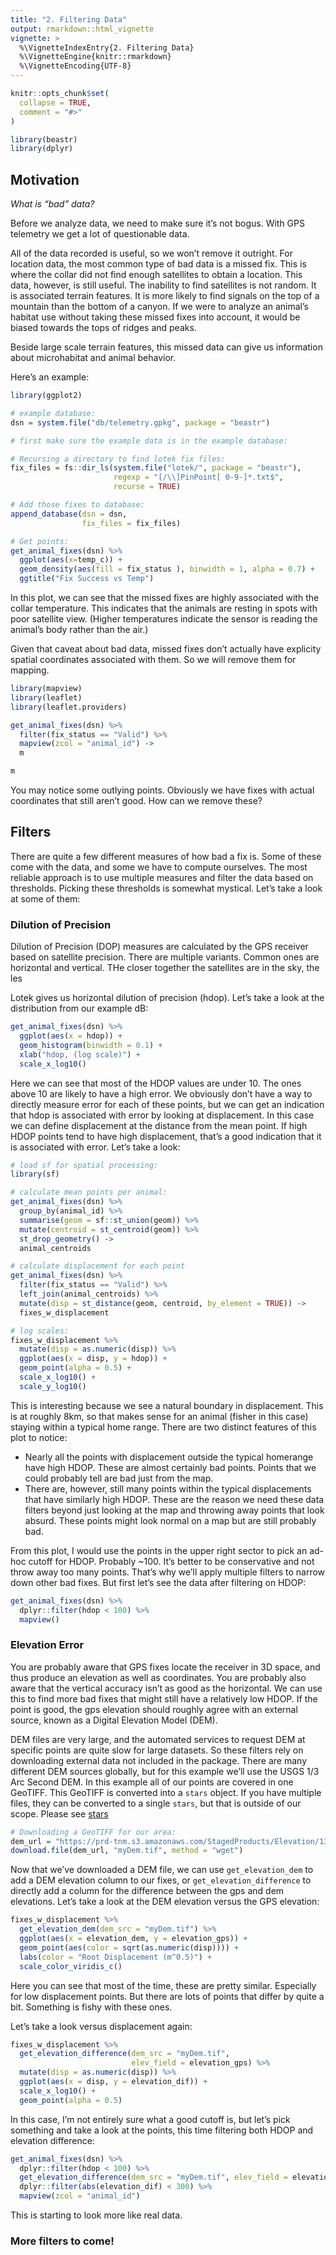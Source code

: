 ```yaml
---
title: "2. Filtering Data"
output: rmarkdown::html_vignette
vignette: >
  %\VignetteIndexEntry{2. Filtering Data}
  %\VignetteEngine{knitr::rmarkdown}
  %\VignetteEncoding{UTF-8}
---
```


```r
knitr::opts_chunk$set(
  collapse = TRUE,
  comment = "#>"
)
```

```r
library(beastr)
library(dplyr)
```


## Motivation

_What is "bad" data?_

Before we analyze data, we need to make sure it's not bogus. With GPS telemetry
we get a lot of questionable data. 

All of the data recorded is useful, so we won't
remove it outright. For location data, the most common type of bad data is a 
missed fix. This is where the collar did not find enough satellites to obtain a
location. This data, however, is still useful. The inability to find satellites
is not random. It is associated terrain features. It is more likely to find 
signals on the top of a mountain than the bottom of a canyon. If we were to 
analyze an animal's habitat use without taking these missed fixes into account, 
it would be biased towards the tops of ridges and peaks. 

Beside large scale terrain features, this missed data can give us information 
about microhabitat and animal behavior.

Here's an example:

```r
library(ggplot2)

# example database:
dsn = system.file("db/telemetry.gpkg", package = "beastr")

# first make sure the example data is in the example database:

# Recursing a directory to find lotek fix files:
fix_files = fs::dir_ls(system.file("lotek/", package = "beastr"),
                       regexp = "[/\\]PinPoint[ 0-9-]*.txt$",
                       recurse = TRUE)

# Add those fixes to database:
append_database(dsn = dsn, 
                fix_files = fix_files)

# Get points:
get_animal_fixes(dsn) %>%
  ggplot(aes(x=temp_c)) +
  geom_density(aes(fill = fix_status ), binwidth = 1, alpha = 0.7) +
  ggtitle("Fix Success vs Temp")

```

In this plot, we can see that the missed fixes are highly associated with the 
collar temperature. This indicates that the animals are resting in spots with 
poor satellite view. (Higher temperatures indicate the sensor is reading the 
animal's body rather than the air.)

Given that caveat about bad data, missed fixes don't actually have explicity 
spatial coordinates associated with them. So we will remove them for mapping. 

```r
library(mapview) 
library(leaflet)
library(leaflet.providers)

get_animal_fixes(dsn) %>% 
  filter(fix_status == "Valid") %>% 
  mapview(zcol = "animal_id") -> 
  m

m

```

You may notice some outlying points. Obviously we have fixes with actual 
coordinates that still aren't good. How can we remove these?

## Filters

There are quite a few different measures of how bad a fix is. Some of these come 
with the data, and some we have to compute ourselves. The most reliable approach 
is to use multiple measures and filter the data based on thresholds. Picking these
thresholds is somewhat mystical. Let's take a look at some of them:

### Dilution of Precision

Dilution of Precision (DOP) measures are calculated by the GPS receiver based on
satellite precision. There are multiple variants. Common ones are horizontal and
vertical. THe closer together the satellites are in the sky, the les 

Lotek gives us horizontal dilution of precision (hdop).  Let's take a 
look at the distribution from our example dB:

```r
get_animal_fixes(dsn) %>% 
  ggplot(aes(x = hdop)) +
  geom_histogram(binwidth = 0.1) +
  xlab("hdop, (log scale)") +
  scale_x_log10()
```

Here we can see that most of the HDOP values are under 10. The ones above 10 are likely to have a high error. 
We obviously don't have a way to directly measure error for each of these points, but we can get an indication that hdop is associated with error by looking at displacement. In this case we can define displacement at the distance from the mean point. If high HDOP points tend to have high displacement, that's a good indication that it is associated with error. Let's take a look:

```r
# load sf for spatial processing:
library(sf)

# calculate mean points per animal:
get_animal_fixes(dsn) %>% 
  group_by(animal_id) %>% 
  summarise(geom = sf::st_union(geom)) %>% 
  mutate(centroid = st_centroid(geom)) %>% 
  st_drop_geometry() ->
  animal_centroids

# calculate displacement for each point
get_animal_fixes(dsn) %>% 
  filter(fix_status == "Valid") %>% 
  left_join(animal_centroids) %>% 
  mutate(disp = st_distance(geom, centroid, by_element = TRUE)) ->
  fixes_w_displacement

# log scales:
fixes_w_displacement %>% 
  mutate(disp = as.numeric(disp)) %>% 
  ggplot(aes(x = disp, y = hdop)) + 
  geom_point(alpha = 0.5) + 
  scale_x_log10() + 
  scale_y_log10()
```

This is interesting because we see a natural boundary in displacement. This is at roughly 8km, so that makes sense for an animal (fisher in this case) staying within a typical home range. There are two distinct features of this plot to notice: 

  - Nearly all the points with displacement outside the typical homerange have high HDOP. These are almost certainly bad points. Points that we could probably tell are bad just from the map. 
  - There are, however, still many points within the typical displacements that have similarly high HDOP. These are the reason we need these data filters beyond just looking at the map and throwing away points that look absurd. These points might look normal on a map but are still probably bad. 
  
  
From this plot, I would use the points in the upper right sector to pick an ad-hoc cutoff for HDOP. Probably ~100. It's better to be conservative and not throw away too many points. That's why we'll apply multiple filters to narrow down other bad fixes. But first let's see the data after filtering on HDOP:

```r
get_animal_fixes(dsn) %>% 
  dplyr::filter(hdop < 100) %>% 
  mapview()
```

### Elevation Error

You are probably aware that GPS fixes locate the receiver in 3D space, and thus produce an elevation as well as coordinates. You are probably also aware that the vertical accuracy isn't as good as the horizontal. We can use this to find more bad fixes that might still have a relatively low HDOP. If the point is good, the gps elevation should roughly agree with an external source, known as a Digital Elevation Model (DEM). 

DEM files are very large, and the automated services to request DEM at specific points are quite slow for large datasets. So these filters rely on downloading external data not included in the package. There are many different DEM sources globally, but for this example we'll use the USGS 1/3 Arc Second DEM. In this example all
of our points are covered in one GeoTIFF. This GeoTIFF is converted into a `stars` object. If you have multiple files, they can be converted to a single `stars`, but that is outside of our scope. Please see [stars](https://r-spatial.github.io/stars/)

```r
# Downloading a GeoTIFF for our area:
dem_url = "https://prd-tnm.s3.amazonaws.com/StagedProducts/Elevation/13/TIFF/historical/n38w120/USGS_13_n38w120_20210701.tif"
download.file(dem_url, "myDem.tif", method = "wget")
```


Now that we've downloaded a DEM file, we can use `get_elevation_dem` to add a DEM elevation column to our fixes, or `get_elevation_difference` to directly add a column for the difference between the gps and dem elevations. 
Let's take a look at the DEM elevation versus the GPS elevation:

```r
fixes_w_displacement %>%
  get_elevation_dem(dem_src = "myDem.tif") %>%
  ggplot(aes(x = elevation_dem, y = elevation_gps)) +
  geom_point(aes(color = sqrt(as.numeric(disp)))) +
  labs(color = "Root Displacement (m^0.5)") +
  scale_color_viridis_c()
```

Here you can see that most of the time, these are pretty similar. Especially for low displacement points. But there are lots of points that differ by quite a bit. Something is fishy with these ones. 

Let's take a look versus displacement again:

```r
fixes_w_displacement %>% 
  get_elevation_difference(dem_src = "myDem.tif",
                           elev_field = elevation_gps) %>% 
  mutate(disp = as.numeric(disp)) %>% 
  ggplot(aes(x = disp, y = elevation_dif)) +
  scale_x_log10() +
  geom_point(alpha = 0.5) 
```

In this case, I'm not entirely sure what a good cutoff is, but let's pick something and take a look at the points, this time filtering both HDOP and elevation difference:

```r
get_animal_fixes(dsn) %>% 
  dplyr::filter(hdop < 100) %>% 
  get_elevation_difference(dem_src = "myDem.tif", elev_field = elevation_gps) %>% 
  dplyr::filter(abs(elevation_dif) < 300) %>% 
  mapview(zcol = "animal_id")
```


This is starting to look more like real data.

### More filters to come!
